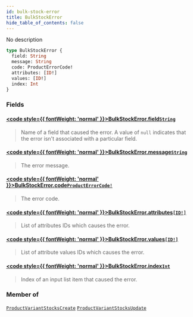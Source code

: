 ```yaml
---
id: bulk-stock-error
title: BulkStockError
hide_table_of_contents: false
---
```








No description

```graphql
type BulkStockError {
  field: String
  message: String
  code: ProductErrorCode!
  attributes: [ID!]
  values: [ID!]
  index: Int
}
```


### Fields

#### [<code style={{ fontWeight: 'normal' }}>BulkStockError.<b>field</b></code>](#)<Bullet />[`String`](../../../developer/api-reference/scalars/string) <Badge class="secondary" text="scalar"/>
> Name of a field that caused the error. A value of `null` indicates that the error isn't associated with a particular field.
> 

#### [<code style={{ fontWeight: 'normal' }}>BulkStockError.<b>message</b></code>](#)<Bullet />[`String`](../../../developer/api-reference/scalars/string) <Badge class="secondary" text="scalar"/>
> The error message.
> 

#### [<code style={{ fontWeight: 'normal' }}>BulkStockError.<b>code</b></code>](#)<Bullet />[`ProductErrorCode!`](../../../developer/api-reference/enums/product-error-code) <Badge class="secondary" text="non-null"/> <Badge class="secondary" text="enum"/>
> The error code.
> 

#### [<code style={{ fontWeight: 'normal' }}>BulkStockError.<b>attributes</b></code>](#)<Bullet />[`[ID!]`](../../../developer/api-reference/scalars/id) <Badge class="secondary" text="list"/> <Badge class="secondary" text="scalar"/>
> List of attributes IDs which causes the error.
> 

#### [<code style={{ fontWeight: 'normal' }}>BulkStockError.<b>values</b></code>](#)<Bullet />[`[ID!]`](../../../developer/api-reference/scalars/id) <Badge class="secondary" text="list"/> <Badge class="secondary" text="scalar"/>
> List of attribute values IDs which causes the error.
> 

#### [<code style={{ fontWeight: 'normal' }}>BulkStockError.<b>index</b></code>](#)<Bullet />[`Int`](../../../developer/api-reference/scalars/int) <Badge class="secondary" text="scalar"/>
> Index of an input list item that caused the error.
> 



### Member of

[`ProductVariantStocksCreate`](../../../developer/api-reference/objects/product-variant-stocks-create)  <Badge class="secondary" text="object"/><Bullet />[`ProductVariantStocksUpdate`](../../../developer/api-reference/objects/product-variant-stocks-update)  <Badge class="secondary" text="object"/>



